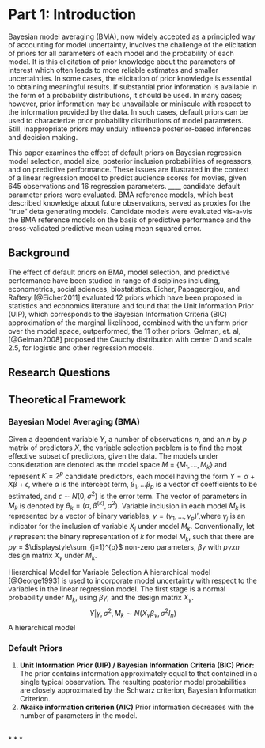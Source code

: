# Part 1: Introduction
Bayesian model averaging (BMA), now widely accepted as a principled way of accounting for model uncertainty, involves the challenge of the elicitation of priors for all parameters of each model and the probability of each model. It is this elicitation of prior knowledge about the parameters of interest which often leads to more reliable estimates and smaller uncertainties. In some cases, the elicitation of prior knowledge is essential to obtaining meaningful results. If substantial prior information is available in the form of a probability distributions, it should be used. In many cases; however, prior information may be unavailable or miniscule with respect to the information provided by the data. In such cases, default priors can be used to characterize prior probability distributions of model parameters. Still, inappropriate priors may unduly influence posterior-based inferences and decision making. 

This paper examines the effect of default priors on Bayesian regression model selection, model size, posterior inclusion probabilities of regressors, and on predictive performance. These issues are illustrated in the context of a linear regression model to predict audience scores for movies, given 645 observations and 16 regression parameters. ____ candidate default parameter priors were evaluated.  BMA reference models, which best described knowledge about future observations, served as proxies for the "true" deta generating models. Candidate models were evaluated vis-a-vis the BMA reference models on the basis of predictive performance and the cross-validated predictive mean using mean squared error.   

## Background
The effect of default priors on BMA, model selection, and predictive performance have been studied in range of disciplines including, econometrics, social sciences, biostatistics. Eicher, Papageorgiou, and Raftery [@Eicher2011] evaluated 12 priors which have been proposed in statistics and economics literature and found that the Unit Information Prior (UIP), which corresponds to the Bayesian Information Criteria (BIC) approximation of the marginal likelihood, combined with the uniform prior over the model space, outperformed, the 11 other priors.  Gelman, et. al, [@Gelman2008] proposed the Cauchy distribution with center 0 and scale 2.5, for logistic and other regression models. 




## Research Questions

## Theoretical Framework
### Bayesian Model Averaging (BMA)
Given a dependent variable $Y$, a number of observations $n$, and an $n$ by $p$ matrix of predictors $X$, the variable selection problem is to find the most effective subset of predictors, given the data. The models under consideration are denoted as the model space $M$ = {$M_1,...,M_k$} and represent $K = 2^p$ candidate predictors, each model having the form $Y = \alpha + X\beta + \epsilon$, where $\alpha$ is the intercept term,  $\beta_1,...\beta_p$ is a vector of coefficients to be estimated, and $\epsilon \sim N(0,\sigma^2)$ is the error term. The vector of parameters in $M_k$ is denoted by $\theta_k = (\alpha, \beta^{(k)}, \sigma^2)$. Variable inclusion in each model $M_k$ is represented by a vector of binary variables, $\gamma = (\gamma_1,...,\gamma_p)'$,where $\gamma_j$ is an indicator for the inclusion of variable $X_j$ under model $M_k$. Conventionally, let $\gamma$ represent the binary representation of $k$ for model $M_k$, such that there are $p\gamma$ = $\displaystyle\sum_{j=1}^{p}$ non-zero parameters, $\beta\gamma$ with $p\gamma x n$ design matrix $X_\gamma$ under $M_k$.

Hierarchical Model for Variable Selection
A hierarchical model [@George1993] is used to incorporate model uncertainty with respect to the variables in the linear regression model. The first stage is a normal probability under $M_k$, using $\beta\gamma$, and the design matrix $X_\gamma$.
$$Y|\gamma, \sigma^2, M_k \sim N(X_\gamma \beta_\gamma, \sigma^2I_n)$$
A hierarchical model 


### Default Priors
1. **Unit Information Prior (UIP) / Bayesian Information Criteria (BIC) Prior:**	The prior contains information approximately equal to that contained in a single typical observation. The resulting posterior model probabilities are closely approximated by the Schwarz criterion, Bayesian Information Criterion.  
2. **Akaike information criterion (AIC)**	Prior information decreases with the number of parameters in the model.







<br>
* * *
